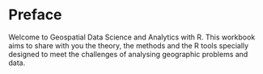 # Preface {.unnumbered}

Welcome to Geospatial Data Science and Analytics with R. This workbook aims to share with you the theory, the methods and the R tools specially designed to meet the challenges of analysing geographic problems and data.


